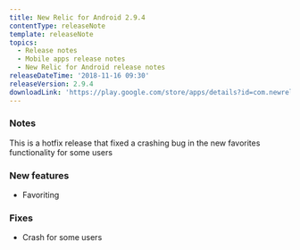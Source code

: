 ```yaml
---
title: New Relic for Android 2.9.4
contentType: releaseNote
template: releaseNote
topics:
  - Release notes
  - Mobile apps release notes
  - New Relic for Android release notes
releaseDateTime: '2018-11-16 09:30'
releaseVersion: 2.9.4
downloadLink: 'https://play.google.com/store/apps/details?id=com.newrelic.rpm'
---
```


### Notes

This is a hotfix release that fixed a crashing bug in the new favorites functionality for some users

### New features

* Favoriting

### Fixes

* Crash for some users
